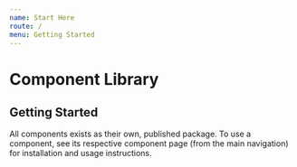 ```yaml
---
name: Start Here
route: /
menu: Getting Started
---
```


# Component Library

## Getting Started

All components exists as their own, published package. To use a component, see its respective component page (from the main navigation) for installation and usage instructions.
